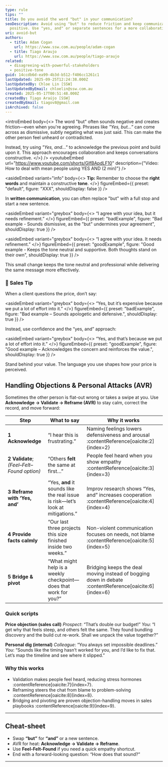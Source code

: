 ```yaml
---
type: rule
tips: ""
title: Do you avoid the word "but" in your communication?
seoDescription: Avoid using "but" to reduce friction and keep communication
  positive. Use "yes, and" or separate sentences for a more collaborative tone.
uri: avoid-but
authors:
  - title: Adam Cogan
    url: https://www.ssw.com.au/people/adam-cogan
  - title: Tiago Araujo
    url: https://www.ssw.com.au/people/tiago-araujo
related:
  - disagreeing-with-powerful-stakeholders
  - positive-tone
guid: 14ccdb6d-ea99-4b3d-b512-f406cc1261c1
lastUpdated: 2025-09-25T12:24:38.000Z
lastUpdatedBy: Chloe Lin [SSW]
lastUpdatedByEmail: chloelin@ssw.com.au
created: 2025-05-17T00:51:48.000Z
createdBy: Tiago Araújo [SSW]
createdByEmail: tiagov8@gmail.com
isArchived: false
---
```

<introEmbed
  body={<>
The word "but" often sounds negative and creates friction—even when you're agreeing. Phrases like *"Yes, but...”* can come across as dismissive, subtly negating what was just said. This can make the other person feel unheard or contradicted.

Instead, try using *"Yes, and..."* to acknowledge the previous point and build upon it. This approach encourages collaboration and keeps conversations constructive.
  </>}
/>
<youtubeEmbed url="https://www.youtube.com/shorts/GIfBApdLF10" description={"Video: How to deal with mean people using YES AND (2 min)"} />

<asideEmbed
  variant="info"
  body={<>
    **Tip:** Remember to choose the **right words** and maintain a constructive **tone**.
  </>}
  figureEmbed={{
    preset: "default",
    figure: "XXX",
    shouldDisplay: false
  }}
/>

In **written communication**, you can often replace "but" with a full stop and start a new sentence.

<asideEmbed
  variant="greybox"
  body={<>
    “I agree with your idea, but it needs refinement.”
  </>}
  figureEmbed={{
    preset: "badExample",
    figure: "Bad example - Sounds dismissive, as the \"but\" undermines your agreement",
    shouldDisplay: true
  }}
/>

<asideEmbed
  variant="greybox"
  body={<>
    “I agree with your idea. It needs refinement.”
  </>}
  figureEmbed={{
    preset: "goodExample",
    figure: "Good example - Keeps the tone neutral and supportive. Both thoughts stand on their own",
    shouldDisplay: true
  }}
/>

This small change keeps the tone neutral and professional while delivering the same message more effectively.

### 💼 Sales Tip

When a client questions the price, don’t say:

<asideEmbed
  variant="greybox"
  body={<>
    “Yes, but it’s expensive because we put a lot of effort into it.”
  </>}
  figureEmbed={{
    preset: "badExample",
    figure: "Bad example – Sounds apologetic and defensive.",
    shouldDisplay: true
  }}
/>

Instead, use confidence and the “yes, and” approach:

<asideEmbed
  variant="greybox"
  body={<>
    “Yes, and that’s because we put a lot of effort into it.”
  </>}
  figureEmbed={{
    preset: "goodExample",
    figure: "Good example – Acknowledges the concern and reinforces the value.",
    shouldDisplay: true
  }}
/>

Stand behind your value. The language you use shapes how your price is perceived.

## Handling Objections & Personal Attacks (AVR)

Sometimes the other person is flat-out wrong or takes a swipe at you.
Use **Acknowledge → Validate → Reframe (AVR)** to stay calm, correct the record, and move forward:

| Step | What to say | Why it works |
|------|-------------|-------------|
| **1 Acknowledge** | “I hear this is frustrating.” | Naming feelings lowers defensiveness and arousal :contentReference[oaicite:2]\{index=2} |
| **2 Validate**;*(Feel–Felt–Found option)* | “Others **felt** the same at first…” | People feel heard when you show empathy :contentReference[oaicite:3]\{index=3} |
| **3 Reframe with ‘Yes, and’** | “Yes, **and** it sounds like the real issue is risk—let’s look at mitigations.” | Improv research shows “Yes, and” increases cooperation :contentReference[oaicite:4]\{index=4} |
| **4 Provide facts calmly** | “Our last three projects this size finished inside two weeks.” | Non-violent communication focuses on needs, not blame :contentReference[oaicite:5]\{index=5} |
| **5 Bridge & pivot** | “What might help is a weekly checkpoint—does that work for you?” | Bridging keeps the deal moving instead of bogging down in debate :contentReference[oaicite:6]\{index=6} |

### Quick scripts

**Price objection (sales call)**
*Prospect*: “That’s double our budget!”
*You*: “I get why that feels steep, and others felt the same. They found bundling discovery and the build cut re-work. Shall we unpack the value together?”

**Personal dig (internal)**
*Colleague*: “You always set impossible deadlines.”
*You*: “Sounds like the timing hasn’t worked for you, and I’d like to fix that. Let’s map the timeline and see where it slipped.”

### Why this works

* Validation makes people feel heard, reducing stress hormones :contentReference[oaicite:7]\{index=7}.
* Reframing steers the chat from blame to problem-solving :contentReference[oaicite:8]\{index=8}.
* Bridging and pivoting are proven objection-handling moves in sales playbooks :contentReference[oaicite:9]\{index=9}.

---

## Cheat-sheet

* Swap **“but”** for **“and”** or a new sentence.
* AVR for heat: **Acknowledge → Validate → Reframe**.
* Use **Feel-Felt-Found** if you need a quick empathy shortcut.
* End with a forward-looking question: “How does that sound?”

---
